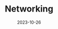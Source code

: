 ---
title: Networking
description: Welcome to Our Blog, your gateway to the intricate realm of networking. From fundamental concepts to advanced technologies, dive into our curated content. Stay updated on network protocols, cybersecurity measures, and the latest trends shaping the digital communication landscape.
date: 2023-10-26
---